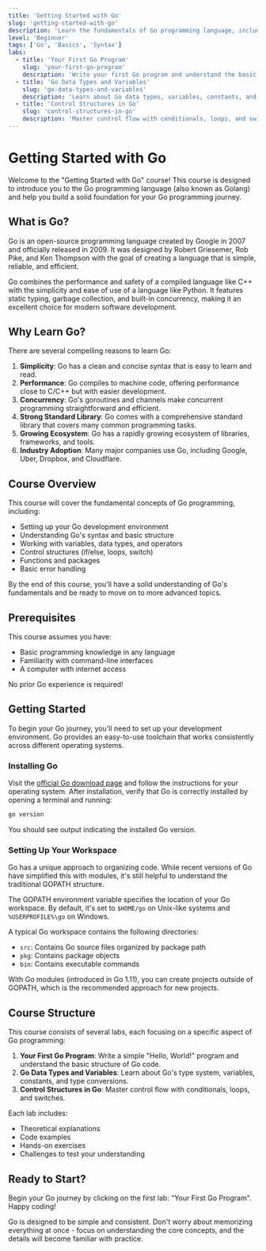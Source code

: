 ```yaml
---
title: 'Getting Started with Go'
slug: 'getting-started-with-go'
description: 'Learn the fundamentals of Go programming language, including syntax, data types, and control structures.'
level: 'Beginner'
tags: ['Go', 'Basics', 'Syntax']
labs:
  - title: 'Your First Go Program'
    slug: 'your-first-go-program'
    description: 'Write your first Go program and understand the basic structure of Go code.'
  - title: 'Go Data Types and Variables'
    slug: 'go-data-types-and-variables'
    description: 'Learn about Go data types, variables, constants, and type conversions.'
  - title: 'Control Structures in Go'
    slug: 'control-structures-in-go'
    description: 'Master control flow with conditionals, loops, and switches in Go.'
---
```


# Getting Started with Go

Welcome to the "Getting Started with Go" course! This course is designed to introduce you to the Go programming language (also known as Golang) and help you build a solid foundation for your Go programming journey.

## What is Go?

Go is an open-source programming language created by Google in 2007 and officially released in 2009. It was designed by Robert Griesemer, Rob Pike, and Ken Thompson with the goal of creating a language that is simple, reliable, and efficient.

Go combines the performance and safety of a compiled language like C++ with the simplicity and ease of use of a language like Python. It features static typing, garbage collection, and built-in concurrency, making it an excellent choice for modern software development.

## Why Learn Go?

There are several compelling reasons to learn Go:

1. **Simplicity**: Go has a clean and concise syntax that is easy to learn and read.
2. **Performance**: Go compiles to machine code, offering performance close to C/C++ but with easier development.
3. **Concurrency**: Go's goroutines and channels make concurrent programming straightforward and efficient.
4. **Strong Standard Library**: Go comes with a comprehensive standard library that covers many common programming tasks.
5. **Growing Ecosystem**: Go has a rapidly growing ecosystem of libraries, frameworks, and tools.
6. **Industry Adoption**: Many major companies use Go, including Google, Uber, Dropbox, and Cloudflare.

## Course Overview

This course will cover the fundamental concepts of Go programming, including:

- Setting up your Go development environment
- Understanding Go's syntax and basic structure
- Working with variables, data types, and operators
- Control structures (if/else, loops, switch)
- Functions and packages
- Basic error handling

By the end of this course, you'll have a solid understanding of Go's fundamentals and be ready to move on to more advanced topics.

## Prerequisites

This course assumes you have:

- Basic programming knowledge in any language
- Familiarity with command-line interfaces
- A computer with internet access

No prior Go experience is required!

## Getting Started

To begin your Go journey, you'll need to set up your development environment. Go provides an easy-to-use toolchain that works consistently across different operating systems.

### Installing Go

Visit the [official Go download page](https://golang.org/dl/) and follow the instructions for your operating system. After installation, verify that Go is correctly installed by opening a terminal and running:

```bash
go version
```

You should see output indicating the installed Go version.

### Setting Up Your Workspace

Go has a unique approach to organizing code. While recent versions of Go have simplified this with modules, it's still helpful to understand the traditional GOPATH structure.

The GOPATH environment variable specifies the location of your Go workspace. By default, it's set to `$HOME/go` on Unix-like systems and `%USERPROFILE%\go` on Windows.

A typical Go workspace contains the following directories:

- `src`: Contains Go source files organized by package path
- `pkg`: Contains package objects
- `bin`: Contains executable commands

With Go modules (introduced in Go 1.11), you can create projects outside of GOPATH, which is the recommended approach for new projects.

## Course Structure

This course consists of several labs, each focusing on a specific aspect of Go programming:

1. **Your First Go Program**: Write a simple "Hello, World!" program and understand the basic structure of Go code.
2. **Go Data Types and Variables**: Learn about Go's type system, variables, constants, and type conversions.
3. **Control Structures in Go**: Master control flow with conditionals, loops, and switches.

Each lab includes:

- Theoretical explanations
- Code examples
- Hands-on exercises
- Challenges to test your understanding

## Ready to Start?

Begin your Go journey by clicking on the first lab: "Your First Go Program". Happy coding!

<Callout type="tip">
  Go is designed to be simple and consistent. Don't worry about memorizing everything at once - focus on understanding the core concepts, and the details will become familiar with practice.
</Callout>
